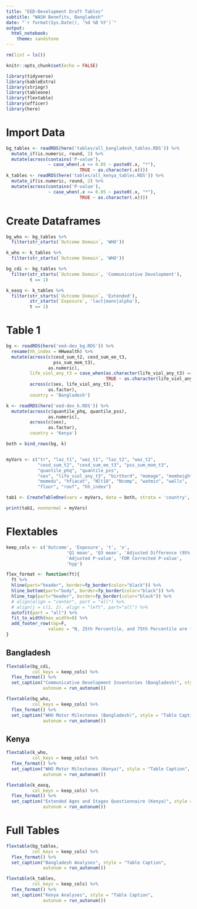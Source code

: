 ```yaml
---
title: "EED-Development Draft Tables"
subtitle: "WASH Benefits, Bangladesh" 
date: "`r format(Sys.Date(), '%d %B %Y')`"
output: 
  html_notebook:
    theme: sandstone
---
```


```r
rm(list = ls())

knitr::opts_chunk$set(echo = FALSE)

library(tidyverse)
library(kableExtra)
library(stringr)
library(tableone)
library(flextable)
library(officer)
library(here)
```

# Import Data

```r
bg_tables <- readRDS(here('tables/all_bangladesh_tables.RDS')) %>% 
  mutate_if(is.numeric, round, 2) %>% 
  mutate(across(contains('P-value'), 
                ~ case_when(.x <= 0.05 ~ paste0(.x, "*"), 
                            TRUE ~ as.character(.x))))
k_tables <- readRDS(here('tables/all_kenya_tables.RDS')) %>% 
  mutate_if(is.numeric, round, 2) %>% 
  mutate(across(contains('P-value'), 
                ~ case_when(.x <= 0.05 ~ paste0(.x, "*"), 
                            TRUE ~ as.character(.x))))
```

# Create Dataframes

```r
bg_who <- bg_tables %>% 
  filter(str_starts(`Outcome Domain`, 'WHO'))

k_who <- k_tables %>% 
  filter(str_starts(`Outcome Domain`, 'WHO'))
```

```r
bg_cdi <- bg_tables %>% 
  filter(str_starts(`Outcome Domain`, 'Communicative Development'), 
         t == 1)
```

```r
k_easq <- k_tables %>% 
  filter(str_starts(`Outcome Domain`, 'Extended'), 
         str_starts(`Exposure`, 'lact|mann|alpha'), 
         t == 1)
```

# Table 1

```r
bg <- readRDS(here('eed-dev_bg.RDS')) %>% 
  rename(hh_index = HHwealth) %>% 
  mutate(across(c(cesd_sum_t2, cesd_sum_ee_t3, 
                  pss_sum_mom_t3), 
                as.numeric), 
         life_viol_any_t3 = case_when(as.character(life_viol_any_t3) == "missing" ~ NA_character_, 
                                      TRUE ~ as.character(life_viol_any_t3)),
         across(c(sex, life_viol_any_t3), 
                as.factor), 
         country = 'Bangladesh')

k <- readRDS(here('eed-dev_k.RDS')) %>% 
  mutate(across(c(quantile_phq, quantile_pss), 
                as.numeric), 
         across(c(sex), 
                as.factor), 
         country = 'Kenya')

both = bind_rows(bg, k)


myVars <- c("tr", "laz_t1", "waz_t1", "laz_t2", "waz_t2", 
            "cesd_sum_t2", "cesd_sum_ee_t3", "pss_sum_mom_t3",
            "quantile_phq", "quantile_pss", 
            "sex", "life_viol_any_t3", "birthord", "momage", "momheight", 
            "momedu", "hfiacat", "Nlt18", "Ncomp", "watmin", "walls", 
            "floor", "roof", "hh_index")

tab1 <- CreateTableOne(vars = myVars, data = both, strata = 'country', test = FALSE)

print(tab1, nonnormal = myVars)
```

# Flextables

```r
keep_cols <- c('Outcome', 'Exposure', 't', 'n', 
                       'Q1 mean', 'Q3 mean', 'Adjusted Difference (95% CI)', 
                       'Adjusted P-value', 'FDR Corrected P-value', 
                       'hyp')

flex_format <- function(ft){
  ft %>% 
  hline(part="header", border=fp_border(color="black")) %>% 
  hline_bottom(part="body", border=fp_border(color="black")) %>% 
  hline_top(part="header", border=fp_border(color="black")) %>% 
  # align(align = "center", part = "all") %>% 
  # align(j = c(1, 2), align = "left", part="all") %>% 
  autofit(part = "all") %>% 
  fit_to_width(max_width=8) %>% 
  add_footer_row(top=F, 
                values = "N, 25th Percentile, and 75th Percentile are from the adjusted analyses", length(keep_cols))
}
```


## Bangladesh

```r
flextable(bg_cdi, 
          col_keys = keep_cols) %>% 
  flex_format() %>% 
  set_caption("Communicative Development Inventories (Bangladesh)", style = "Table Caption",
              autonum = run_autonum())
```

```r
flextable(bg_who, 
          col_keys = keep_cols) %>% 
  flex_format() %>% 
  set_caption("WHO Motor Milestones (Bangladesh)", style = "Table Caption",
              autonum = run_autonum())
```

## Kenya

```r
flextable(k_who, 
          col_keys = keep_cols) %>% 
  flex_format() %>% 
  set_caption("WHO Motor Milestones (Kenya)", style = "Table Caption",
              autonum = run_autonum())
```


```r
flextable(k_easq, 
          col_keys = keep_cols) %>% 
  flex_format() %>% 
  set_caption("Extended Ages and Stages Questionnaire (Kenya)", style = "Table Caption",
              autonum = run_autonum())
```

# Full Tables
```r
flextable(bg_tables, 
          col_keys = keep_cols) %>% 
  flex_format() %>% 
  set_caption("Bangladesh Analyses", style = "Table Caption",
              autonum = run_autonum())
```

```r
flextable(k_tables, 
          col_keys = keep_cols) %>% 
  flex_format() %>% 
  set_caption("Kenya Analyses", style = "Table Caption",
              autonum = run_autonum())
```

